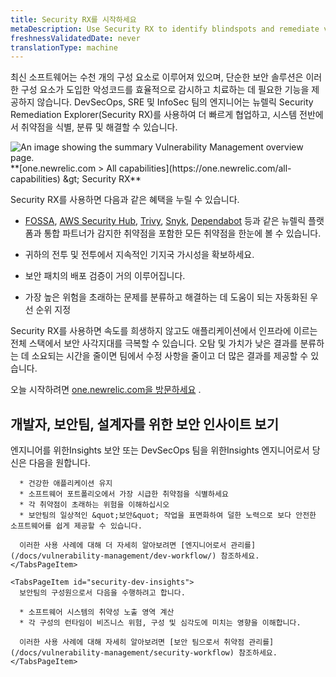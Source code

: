 ```yaml
---
title: Security RX를 시작하세요
metaDescription: Use Security RX to identify blindspots and remediate vulnerabilities.
freshnessValidatedDate: never
translationType: machine
---
```


최신 소프트웨어는 수천 개의 구성 요소로 이루어져 있으며, 단순한 보안 솔루션은 이러한 구성 요소가 도입한 악성코드를 효율적으로 감시하고 치료하는 데 필요한 기능을 제공하지 않습니다. DevSecOps, SRE 및 InfoSec 팀의 엔지니어는 뉴렐릭 Security Remediation Explorer(Security RX)를 사용하여 더 빠르게 협업하고, 시스템 전반에서 취약점을 식별, 분류 및 해결할 수 있습니다.

<img title="Vulnerability Management overview" alt="An image showing the summary Vulnerability Management overview page." src="/images/security_screenshot-full_security-overview.webp" />

<figcaption>
  <DNT>
    **[one.newrelic.com &gt; All capabilities](https://one.newrelic.com/all-capabilities) &amp;gt; Security RX**
  </DNT>
</figcaption>

Security RX를 사용하면 다음과 같은 혜택을 누릴 수 있습니다.

* [FOSSA](docs/vulnerability-management/integrations/fossa/), [AWS Security Hub](docs/vulnerability-management/integrations/aws/), [Trivy](/docs/vulnerability-management/integrations/trivy), [Snyk](docs/vulnerability-management/integrations/snyk/), [Dependabot](install/vm/) 등과 같은 뉴렐릭 플랫폼과 통합 파트너가 감지한 취약점을 포함한 모든 취약점을 한눈에 볼 수 있습니다.

* 귀하의 전투 및 전투에서 지속적인 기지국 가시성을 확보하세요.

* 보안 패치의 배포 검증이 거의 이루어집니다.

* 가장 높은 위험을 초래하는 문제를 분류하고 해결하는 데 도움이 되는 자동화된 우선 순위 지정

Security RX를 사용하면 속도를 희생하지 않고도 애플리케이션에서 인프라에 이르는 전체 스택에서 보안 사각지대를 극복할 수 있습니다. 오탐 및 가치가 낮은 결과를 분류하는 데 소요되는 시간을 줄이면 팀에서 수정 사항을 줄이고 더 많은 결과를 제공할 수 있습니다.

오늘 시작하려면 [one.newrelic.com을 방문하세요](https://one.newrelic.com/vulnerability-management) .

## 개발자, 보안팀, 설계자를 위한 보안 인사이트 보기

<Tabs>
  <TabsBar>
    <TabsBarItem id="developer-insights">엔지니어를 위한Insights </TabsBarItem><TabsBarItem id="security-dev-insights">보안 또는 DevSecOps 팀을 위한Insights</TabsBarItem>
  </TabsBar>

  <TabsPages>
    <TabsPageItem id="developer-insights">
      엔지니어로서 당신은 다음을 원합니다.

      * 건강한 애플리케이션 유지
      * 소프트웨어 포트폴리오에서 가장 시급한 취약점을 식별하세요
      * 각 취약점이 초래하는 위험을 이해하십시오
      * 보안팀의 일상적인 &quot;보안&quot; 작업을 표면화하여 덜한 노력으로 보다 안전한 소프트웨어를 쉽게 제공할 수 있습니다.

      이러한 사용 사례에 대해 더 자세히 알아보려면 [엔지니어로서 관리를](/docs/vulnerability-management/dev-workflow/) 참조하세요.
    </TabsPageItem>

    <TabsPageItem id="security-dev-insights">
      보안팀의 구성원으로서 다음을 수행하려고 합니다.

      * 소프트웨어 시스템의 취약성 노출 영역 계산
      * 각 구성의 런타임이 비즈니스 위험, 구성 및 심각도에 미치는 영향을 이해합니다.

      이러한 사용 사례에 대해 자세히 알아보려면 [보안 팀으로서 취약점 관리를](/docs/vulnerability-management/security-workflow) 참조하세요.
    </TabsPageItem>
  </TabsPages>
</Tabs>